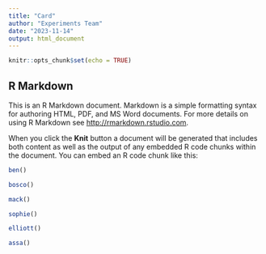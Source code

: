 ```yaml
---
title: "Card"
author: "Experiments Team"
date: "2023-11-14"
output: html_document
---
```


```r
knitr::opts_chunk$set(echo = TRUE)
```

## R Markdown

This is an R Markdown document. Markdown is a simple formatting syntax for authoring HTML, PDF, and MS Word documents. For more details on using R Markdown see <http://rmarkdown.rstudio.com>.

When you click the **Knit** button a document will be generated that includes both content as well as the output of any embedded R code chunks within the document. You can embed an R code chunk like this:

```r
ben()
```

```r
bosco()
```

```r
mack()
```

```r
sophie()
```

```r
elliott()
```

```r
assa()
```
